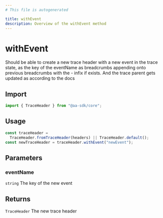 ```yaml
---
# This file is autogenerated

title: withEvent
description: Overview of the withEvent method
---
```


# withEvent

Should be able to create a new trace header with a new event in the trace state,
as the key of the eventName as breadcrumbs appending onto previous breadcrumbs with the - infix if exists. And the
trace parent gets updated as according to the docs

## Import

```ts
import { TraceHeader } from "@aa-sdk/core";
```

## Usage

```ts
const traceHeader =
  TraceHeader.fromTraceHeader(headers) || TraceHeader.default();
const newTraceHeader = traceHeader.withEvent("newEvent");
```

## Parameters

### eventName

`string`
The key of the new event

## Returns

`TraceHeader`
The new trace header
